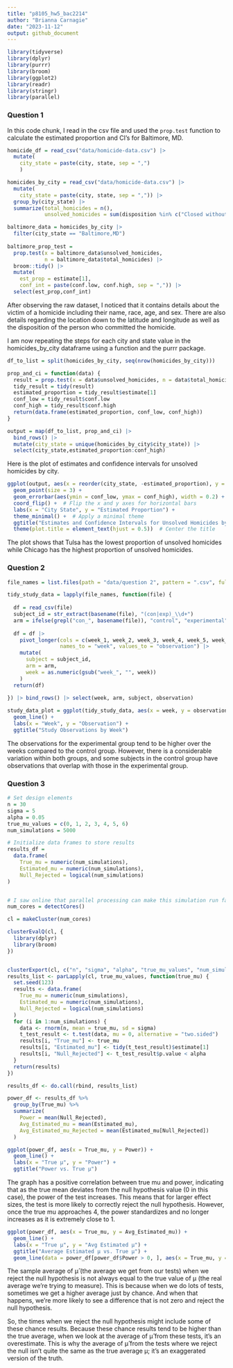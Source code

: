 ```yaml
---
title: "p8105_hw5_bac2214"
author: "Brianna Carnagie"
date: "2023-11-12"
output: github_document
---
```


```r
library(tidyverse)
library(dplyr)
library(purrr)
library(broom)
library(ggplot2)
library(readr)
library(stringr)
library(parallel)  
```

### Question 1

In this code chunk, I read in the csv file and used the `prop.test` function to calculate the estimated proportion and CI's for Baltimore, MD.
```r

homicide_df = read_csv("data/homicide-data.csv") |> 
  mutate(
    city_state = paste(city, state, sep = ",")
    )

homicides_by_city = read_csv("data/homicide-data.csv") |> 
  mutate(
    city_state = paste(city, state, sep = ",")) |> 
  group_by(city_state) |> 
  summarize(total_homicides = n(),
            unsolved_homicides = sum(disposition %in% c("Closed without arrest", "Open/No arrest")))

baltimore_data = homicides_by_city |> 
  filter(city_state == "Baltimore,MD") 
  
baltimore_prop_test = 
  prop.test(x = baltimore_data$unsolved_homicides,
            n = baltimore_data$total_homicides) |> 
  broom::tidy() |> 
  mutate(
    est_prop = estimate[1],
    conf_int = paste(conf.low, conf.high, sep = ",")) |> 
  select(est_prop,conf_int)
``` 

After observing the raw dataset, I noticed that it contains details about the victim of a homicide including their name, race, age, and sex. There are also details regarding the location down to the latitude and longitude as well as the disposition of the person who committed the homicide.


I am now repeating the steps for each city and state value in the homicides_by_city dataframe using a function and the purrr package.
```r

df_to_list = split(homicides_by_city, seq(nrow(homicides_by_city)))

prop_and_ci = function(data) {
  result = prop.test(x = data$unsolved_homicides, n = data$total_homicides)
  tidy_result = tidy(result)
  estimated_proportion = tidy_result$estimate[1]
  conf_low = tidy_result$conf.low
  conf_high = tidy_result$conf.high
  return(data.frame(estimated_proportion, conf_low, conf_high))
}

output = map(df_to_list, prop_and_ci) |> 
  bind_rows() |> 
  mutate(city_state = unique(homicides_by_city$city_state)) |> 
  select(city_state,estimated_proportion:conf_high)

```

Here is the plot of estimates and confidence intervals for unsolved homicides by city.

```r

ggplot(output, aes(x = reorder(city_state, -estimated_proportion), y = estimated_proportion)) +
  geom_point(size = 3) +
  geom_errorbar(aes(ymin = conf_low, ymax = conf_high), width = 0.2) +
  coord_flip() +  # Flip the x and y axes for horizontal bars
  labs(x = "City State", y = "Estimated Proportion") +
  theme_minimal() +  # Apply a minimal theme
  ggtitle("Estimates and Confidence Intervals for Unsolved Homicides by City") +
  theme(plot.title = element_text(hjust = 0.5))  # Center the title
```

The plot shows that Tulsa has the lowest proportion of unsolved homicides while Chicago has the highest proportion of unsolved homicides.


### Question 2
```r

file_names = list.files(path = "data/question 2", pattern = ".csv", full.names = TRUE)

tidy_study_data = lapply(file_names, function(file) {
  
  df = read_csv(file)  
  subject_id = str_extract(basename(file), "(con|exp)_\\d+")
  arm = ifelse(grepl("con_", basename(file)), "control", "experimental")
  
  df = df |> 
    pivot_longer(cols = c(week_1, week_2, week_3, week_4, week_5, week_6, week_7, week_8), 
                 names_to = "week", values_to = "observation") |> 
    mutate(
      subject = subject_id,
      arm = arm,
      week = as.numeric(gsub("week_", "", week))
    )
  return(df)
  
}) |> bind_rows() |> select(week, arm, subject, observation)

study_data_plot = ggplot(tidy_study_data, aes(x = week, y = observation, group = subject, color = arm)) +
  geom_line() +
  labs(x = "Week", y = "Observation") +
  ggtitle("Study Observations by Week") 

```

The observations for the experimental group tend to be higher over the weeks compared to the control group. However, there is a considerable variation within both groups, and some subjects in the control group have observations that overlap with those in the experimental group.


### Question 3
```r

# Set design elements
n = 30
sigma = 5
alpha = 0.05
true_mu_values = c(0, 1, 2, 3, 4, 5, 6)
num_simulations = 5000

# Initialize data frames to store results
results_df = 
  data.frame(
    True_mu = numeric(num_simulations),
    Estimated_mu = numeric(num_simulations),
    Null_Rejected = logical(num_simulations)
)


# I saw online that parallel processing can make this simulation run faster b/c it took a long time to run on my laptop. 
num_cores = detectCores()

cl = makeCluster(num_cores)

clusterEvalQ(cl, {
  library(dplyr)
  library(broom)
})


clusterExport(cl, c("n", "sigma", "alpha", "true_mu_values", "num_simulations"))
results_list <- parLapply(cl, true_mu_values, function(true_mu) {
  set.seed(123) 
  results <- data.frame(
    True_mu = numeric(num_simulations),
    Estimated_mu = numeric(num_simulations),
    Null_Rejected = logical(num_simulations)
  )
  for (i in 1:num_simulations) {
    data <- rnorm(n, mean = true_mu, sd = sigma)
    t_test_result <- t.test(data, mu = 0, alternative = "two.sided")
    results[i, "True_mu"] <- true_mu
    results[i, "Estimated_mu"] <- tidy(t_test_result)$estimate[1]
    results[i, "Null_Rejected"] <- t_test_result$p.value < alpha
  }
  return(results)
})

results_df <- do.call(rbind, results_list)

power_df <- results_df %>%
  group_by(True_mu) %>%
  summarize(
    Power = mean(Null_Rejected),
    Avg_Estimated_mu = mean(Estimated_mu),
    Avg_Estimated_mu_Rejected = mean(Estimated_mu[Null_Rejected])
  )

ggplot(power_df, aes(x = True_mu, y = Power)) +
  geom_line() +
  labs(x = "True μ", y = "Power") +
  ggtitle("Power vs. True μ")
```

The graph has a positive correlation between true mu and power, indicating that as the true mean deviates from the null hypothesis value (0 in this case), the power of the test increases. This means that for larger effect sizes, the test is more likely to correctly reject the null hypothesis. However, once the true mu approaches 4, the power standardizes and no longer increases as it is extremely close to 1.


```r
ggplot(power_df, aes(x = True_mu, y = Avg_Estimated_mu)) +
  geom_line() +
  labs(x = "True μ", y = "Avg Estimated μ") +
  ggtitle("Average Estimated μ vs. True μ") +
  geom_line(data = power_df[power_df$Power > 0, ], aes(x = True_mu, y = Avg_Estimated_mu_Rejected), color = "purple")
```

The sample average of μ̂ (the average we get from our tests) when we reject the null hypothesis is not always equal to the true value of μ (the real average we're trying to measure). This is because when we do lots of tests, sometimes we get a higher average just by chance. And when that happens, we're more likely
to see a difference that is not zero and reject the null hypothesis.

So, the times when we reject the null hypothesis might include some of these chance results. Because these chance results tend to be higher than the true average, when we look at the average of μ̂ from these tests, it's an overestimate. This is why the average of μ̂ from the tests where we reject the null isn't quite the same as the true average μ; it's an exaggerated version of the truth.

